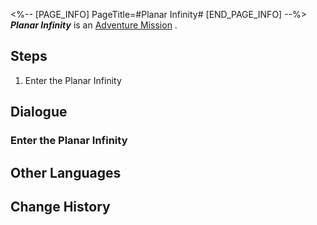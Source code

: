 <%-- [PAGE_INFO]
PageTitle=#Planar Infinity#
[END_PAGE_INFO] --%>
{{Stub|Dialogue.}}
{{Mission Infobox
|id            = 8014162
|title         = 
|image         = <!--Mission Planar Infinity.png-->
|type          = Adventure
|event_name    = 
|chapter       = 
|requirements  = [[Adventure Mission]] ''[[Planar Infinity]]'' completed
|summary       = <!--official mission summary from Fate's Atlas-->
|characters    = Trailblazer
|startLocation = [[<!--starting world-->]] - [[<!--starting area-->]]
|world         = <!--starting world-->
|area          = <!--starting area-->
|prev          = 
|next          = 
|rewards       = Credit*10,000
}}
'''''Planar Infinity''''' is an [[Adventure Mission]]<!--in [world]-->.

==Steps==
# Enter the Planar Infinity

<!--
==Gameplay Notes==

--><!--
==Trial Character==

-->
==Dialogue==
{{Stub Dialogue}}
===Enter the Planar Infinity===
{{Mission Description|type=adventure|location=<!--to be added-->|Herta wants you to meet her at the space station to discuss something important. It seems that this time she, along with three other members of the Genius Society, made some, uh, crazy tweaks to the Simulated Universe, but they messed up a bit &mdash; all the codes got scrambled, and the universe started expanding infinitely!}}
{{Dialogue Start}}
:{{tx}}
{{Dialogue End}}

==Other Languages==
{{Other Languages
|en   = Planar Infinity
|zhs  = 无尽位面
|zht  = 無盡次元
|ja   = エンドレス次元界
|ko   = 무한의 차원
|es   = Plano infinito
|fr   = Plan de l'infini
|ru   = Бесконечное измерение
|th   = มิติระนาบอันไร้ที่สิ้นสุด
|vi   = Vị Diện Vô Tận
|de   = Endlose Ebene
|id   = Permukaan Tanpa Batas
|pt   = Infinitude Plana
}}

==Change History==
{{Change History|1.4}}
